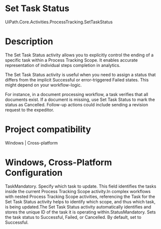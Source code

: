 ﻿# Set Task Status

UiPath.Core.Activities.ProcessTracking.SetTaskStatus

# Description

The Set Task Status activity allows you to explicitly control the ending of a specific task within a Process Tracking Scope. It enables accurate representation of individual steps completion in analytics.

The Set Task Status activity is useful when you need to assign a status that differs from the implicit Successful or error-triggered Failed states. This might depend on your workflow-logic.

For instance, in a document processing workflow, a task verifies that all documents exist. If a document is missing, use Set Task Status to mark the status as Cancelled. Follow-up actions could include sending a revision request to the expeditor.

# Project compatibility

Windows | Cross-platform

# Windows, Cross-Platform Configuration

TaskMandatory. Specify which task to update. This field identifies the tasks inside the current Process Tracking Scope activity.In complex workflows with nested Process Tracking Scope activities, referencing the Task for the Set Task Status activity helps to identify which scope, and thus which task, is being updated.The Set Task Status activity automatically identifies and stores the unique ID of the task it is operating within.StatusMandatory. Sets the task status to Successful, Failed, or Cancelled. By default, set to Successful.
